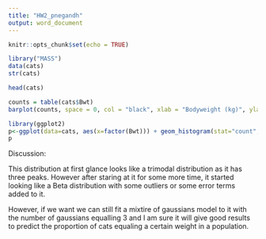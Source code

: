 ```yaml
---
title: "HW2_pnegandh"
output: word_document
---
```


```r
knitr::opts_chunk$set(echo = TRUE)
```

```r
library("MASS")
data(cats)
str(cats)
```

```r
head(cats)
```

```r
counts = table(cats$Bwt)
barplot(counts, space = 0, col = "black", xlab = "Bodyweight (kg)", ylab = "Number of cats", main = "Cat Weights from Fisher (1947)")
```

```r
library(ggplot2)
p<-ggplot(data=cats, aes(x=factor(Bwt))) + geom_histogram(stat="count", width=1, fill="black") + xlab("Bodyweight (kg)") + ylab("Number of cats") + ggtitle("Cat Weights from Fisher (1947)")
p
```

Discussion:

This distribution at first glance looks like a trimodal distribution as it has three peaks. However after staring at it for some more time, it started looking like a Beta distribution with some outliers or some error terms added to it. 

However, if we want we can still fit a mixtire of gaussians model to it with the number of gaussians equalling 3 and I am sure it will give good results to predict the proportion of cats equaling a certain weight in a population.